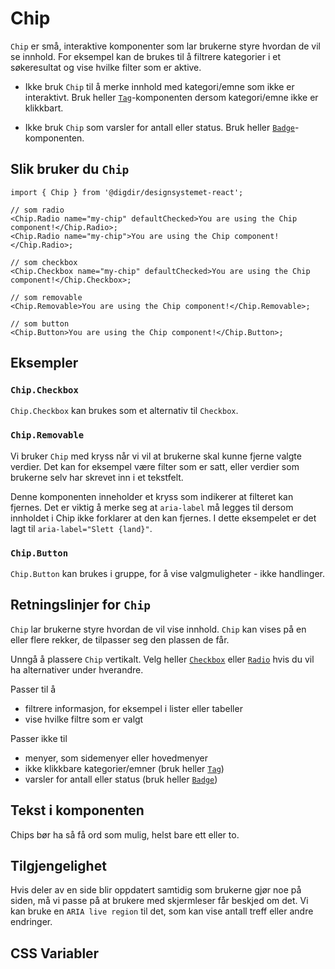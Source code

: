 
<Meta of={ChipStories} />

# Chip

`Chip` er små, interaktive komponenter som lar brukerne styre hvordan de vil se innhold. For eksempel kan de brukes til å filtrere kategorier i et søkeresultat og vise hvilke filter som er aktive. 

- Ikke bruk `Chip` til å merke innhold med kategori/emne som ikke er interaktivt. Bruk heller [`Tag`](/docs/komponenter-tag--docs)-komponenten dersom kategori/emne ikke er klikkbart.

- Ikke bruk `Chip` som varsler for antall eller status. Bruk heller [`Badge`](/docs/komponenter-badge--docs)-komponenten.

<Primary />
<Controls />

## Slik  bruker du `Chip`

```tsx
import { Chip } from '@digdir/designsystemet-react';

// som radio
<Chip.Radio name="my-chip" defaultChecked>You are using the Chip component!</Chip.Radio>;
<Chip.Radio name="my-chip">You are using the Chip component!</Chip.Radio>;

// som checkbox
<Chip.Checkbox name="my-chip" defaultChecked>You are using the Chip component!</Chip.Checkbox>;

// som removable
<Chip.Removable>You are using the Chip component!</Chip.Removable>;

// som button
<Chip.Button>You are using the Chip component!</Chip.Button>;
```

## Eksempler

### `Chip.Checkbox` 
`Chip.Checkbox` kan brukes som et alternativ til `Checkbox`.
<Canvas of={ChipStories.Checkbox} />

### `Chip.Removable`
Vi bruker `Chip` med kryss når vi vil at brukerne skal kunne fjerne valgte verdier. Det kan for eksempel være filter som er satt, eller verdier som brukerne selv har skrevet inn i et tekstfelt.

Denne komponenten inneholder et kryss som indikerer at filteret kan fjernes. Det er viktig å merke seg at `aria-label` må legges til dersom innholdet
i Chip ikke forklarer at den kan fjernes. I dette eksempelet er det lagt til `aria-label="Slett {land}"`.

<Canvas of={ChipStories.Removable} />

### `Chip.Button` 
`Chip.Button` kan brukes i gruppe, for å vise valgmuligheter - ikke handlinger.
<Canvas of={ChipStories.Button} />

## Retningslinjer for `Chip`

`Chip` lar brukerne styre hvordan de vil vise innhold. `Chip` kan vises på en eller flere rekker, de tilpasser seg den plassen de får.

Unngå å plassere `Chip` vertikalt. Velg heller [`Checkbox`](/docs/komponenter-checkbox--docs) eller [`Radio`](/docs/komponenter-radio--docs) hvis du vil ha alternativer under hverandre.

Passer til å
- filtrere informasjon, for eksempel i lister eller tabeller
- vise hvilke filtre som er valgt

Passer ikke til
- menyer, som sidemenyer eller hovedmenyer
- ikke klikkbare kategorier/emner (bruk heller [`Tag`](/docs/komponenter-tag--docs))
- varsler for antall eller status (bruk heller [`Badge`](/docs/komponenter-badge--docs))

## Tekst i komponenten
Chips bør ha så få ord som mulig, helst bare ett eller to.

## Tilgjengelighet
Hvis deler av en side blir oppdatert samtidig som brukerne gjør noe på siden, må vi passe på at brukere med skjermleser får beskjed om det. Vi kan bruke en `ARIA live region` til det, som kan vise antall treff eller andre endringer.

## CSS Variabler

<CssVariables css={css} />
